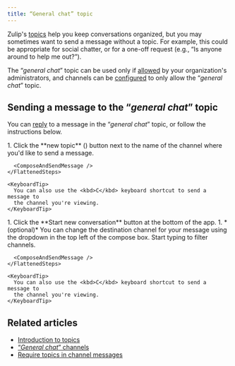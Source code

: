 ```yaml
---
title: “General chat” topic
---
```





Zulip's [topics](/help/introduction-to-topics) help you keep conversations
organized, but you may sometimes want to send a message without a topic. For
example, this could be appropriate for social chatter, or for a one-off request
(e.g., “Is anyone around to help me out?”).

<GeneralChatIntro />

The “*general chat*” topic can be used only if [allowed](/help/require-topics)
by your organization's administrators, and channels can be
[configured](/help/general-chat-channels) to only allow the “*general chat*”
topic.

## Sending a message to the “*general chat*” topic

You can [reply](/help/replying-to-messages) to a message in the “*general chat*”
topic, or follow the instructions below.

<Tabs>
  <TabItem label="Via left sidebar">
    <FlattenedSteps>
      1. Click the **new topic** (<SquarePlusIcon />)
         button next to the name of the channel where you'd like to send a message.

      <ComposeAndSendMessage />
    </FlattenedSteps>

    <KeyboardTip>
      You can also use the <kbd>C</kbd> keyboard shortcut to send a message to
      the channel you're viewing.
    </KeyboardTip>
  </TabItem>

  <TabItem label="Via compose box">
    <FlattenedSteps>
      1. Click the **Start new conversation** button at the bottom of the app.
      1. *(optional)* You can change the destination channel for your message using
         the dropdown in the top left of the compose box. Start typing to filter
         channels.

      <ComposeAndSendMessage />
    </FlattenedSteps>

    <KeyboardTip>
      You can also use the <kbd>C</kbd> keyboard shortcut to send a message to
      the channel you're viewing.
    </KeyboardTip>
  </TabItem>
</Tabs>

## Related articles

* [Introduction to topics](/help/introduction-to-topics)
* [“*General chat*” channels](/help/general-chat-channels)
* [Require topics in channel messages](/help/require-topics)
